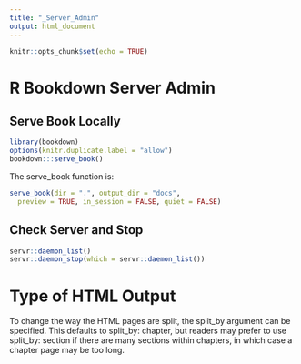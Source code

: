 ```yaml
---
title: "_Server_Admin"
output: html_document
---
```


```r
knitr::opts_chunk$set(echo = TRUE)
```

# R Bookdown Server Admin

## Serve Book Locally

```r
library(bookdown)
options(knitr.duplicate.label = "allow")
bookdown:::serve_book()
```

The serve_book function is:

```r
serve_book(dir = ".", output_dir = "docs",
  preview = TRUE, in_session = FALSE, quiet = FALSE)
```

## Check Server and Stop

```r
servr::daemon_list()
servr::daemon_stop(which = servr::daemon_list())
```

# Type of HTML Output 

To change the way the HTML pages are split, the split_by argument can be specified. This defaults to split_by: chapter, but readers may prefer to use split_by: section if there are many sections within chapters, in which case a chapter page may be too long.
